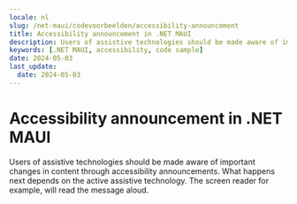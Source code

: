 ```yaml
---
locale: nl
slug: /net-maui/codevoorbeelden/accessibility-announcement
title: Accessibility announcement in .NET MAUI
description: Users of assistive technologies should be made aware of important changes in content through accessibility announcements.
keywords: [.NET MAUI, accessibility, code sample]
date: 2024-05-03
last_update:
  date: 2024-05-03
---
```


# Accessibility announcement in .NET MAUI

Users of assistive technologies should be made aware of important changes in content through accessibility announcements. What happens next depends on the active assistive technology. The screen reader for example, will read the message aloud.

<CodeSample id="accessibility-announcement" platform="net-maui" locale="en"/>
